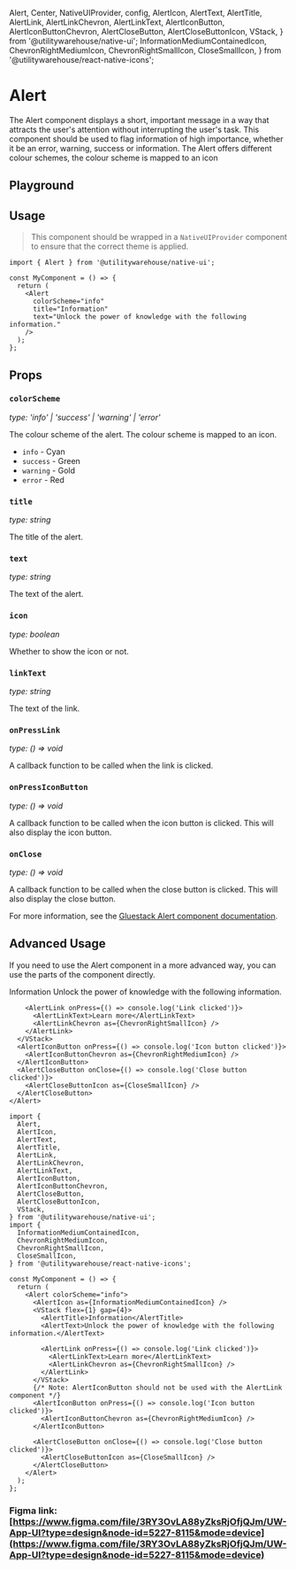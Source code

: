   Alert,
  Center,
  NativeUIProvider,
  config,
  AlertIcon,
  AlertText,
  AlertTitle,
  AlertLink,
  AlertLinkChevron,
  AlertLinkText,
  AlertIconButton,
  AlertIconButtonChevron,
  AlertCloseButton,
  AlertCloseButtonIcon,
  VStack,
} from '@utilitywarehouse/native-ui';
  InformationMediumContainedIcon,
  ChevronRightMediumIcon,
  ChevronRightSmallIcon,
  CloseSmallIcon,
} from '@utilitywarehouse/react-native-icons';

<Meta of={AlertStories} />

# Alert

The Alert component displays a short, important message in a way that attracts the user's attention without interrupting the user's task.
This component should be used to flag information of high importance, whether it be an error, warning, success or information.
The Alert offers different colour schemes, the colour scheme is mapped to an icon

## Playground

<Primary />

<Controls />

## Usage

> This component should be wrapped in a `NativeUIProvider` component to ensure that the correct theme is applied.

<Canvas>
  <NativeUIProvider config={config}>
    <Alert
      colorScheme="info"
      title="Information"
      text="Unlock the power of knowledge with the following information."
    />
  </NativeUIProvider>
</Canvas>

```tsx
import { Alert } from '@utilitywarehouse/native-ui';

const MyComponent = () => {
  return (
    <Alert
      colorScheme="info"
      title="Information"
      text="Unlock the power of knowledge with the following information."
    />
  );
};
```

## Props

### `colorScheme`

_type: 'info' | 'success' | 'warning' | 'error'_

The colour scheme of the alert. The colour scheme is mapped to an icon.

- `info` - Cyan
- `success` - Green
- `warning` - Gold
- `error` - Red

### `title`

_type: string_

The title of the alert.

### `text`

_type: string_

The text of the alert.

### `icon`

_type: boolean_

Whether to show the icon or not.

### `linkText`

_type: string_

The text of the link.

### `onPressLink`

_type: () => void_

A callback function to be called when the link is clicked.

### `onPressIconButton`

_type: () => void_

A callback function to be called when the icon button is clicked. This will also display the icon button.

### `onClose`

_type: () => void_

A callback function to be called when the close button is clicked. This will also display the close button.

For more information, see the [Gluestack Alert component documentation](https://gluestack.io/ui/docs/components/feedback/alert).

## Advanced Usage

If you need to use the Alert component in a more advanced way, you can use the parts of the component directly.

<Canvas>
  <NativeUIProvider config={config}>
    <Alert colorScheme="info">
      <AlertIcon as={InformationMediumContainedIcon} />
      <VStack flex={1} gap={4}>
        <AlertTitle>Information</AlertTitle>
        <AlertText>Unlock the power of knowledge with the following information.</AlertText>

        <AlertLink onPress={() => console.log('Link clicked')}>
          <AlertLinkText>Learn more</AlertLinkText>
          <AlertLinkChevron as={ChevronRightSmallIcon} />
        </AlertLink>
      </VStack>
      <AlertIconButton onPress={() => console.log('Icon button clicked')}>
        <AlertIconButtonChevron as={ChevronRightMediumIcon} />
      </AlertIconButton>
      <AlertCloseButton onClose={() => console.log('Close button clicked')}>
        <AlertCloseButtonIcon as={CloseSmallIcon} />
      </AlertCloseButton>
    </Alert>

  </NativeUIProvider>
</Canvas>

```tsx
import {
  Alert,
  AlertIcon,
  AlertText,
  AlertTitle,
  AlertLink,
  AlertLinkChevron,
  AlertLinkText,
  AlertIconButton,
  AlertIconButtonChevron,
  AlertCloseButton,
  AlertCloseButtonIcon,
  VStack,
} from '@utilitywarehouse/native-ui';
import {
  InformationMediumContainedIcon,
  ChevronRightMediumIcon,
  ChevronRightSmallIcon,
  CloseSmallIcon,
} from '@utilitywarehouse/react-native-icons';

const MyComponent = () => {
  return (
    <Alert colorScheme="info">
      <AlertIcon as={InformationMediumContainedIcon} />
      <VStack flex={1} gap={4}>
        <AlertTitle>Information</AlertTitle>
        <AlertText>Unlock the power of knowledge with the following information.</AlertText>

        <AlertLink onPress={() => console.log('Link clicked')}>
          <AlertLinkText>Learn more</AlertLinkText>
          <AlertLinkChevron as={ChevronRightSmallIcon} />
        </AlertLink>
      </VStack>
      {/* Note: AlertIconButton should not be used with the AlertLink component */}
      <AlertIconButton onPress={() => console.log('Icon button clicked')}>
        <AlertIconButtonChevron as={ChevronRightMediumIcon} />
      </AlertIconButton>

      <AlertCloseButton onClose={() => console.log('Close button clicked')}>
        <AlertCloseButtonIcon as={CloseSmallIcon} />
      </AlertCloseButton>
    </Alert>
  );
};
```

### Figma link: [https://www.figma.com/file/3RY3OvLA88yZksRjOfjQJm/UW-App-UI?type=design&node-id=5227-8115&mode=device](https://www.figma.com/file/3RY3OvLA88yZksRjOfjQJm/UW-App-UI?type=design&node-id=5227-8115&mode=device)
